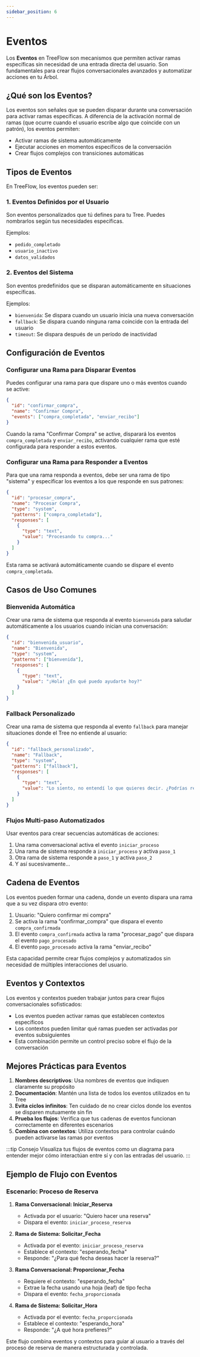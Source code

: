 ```yaml
---
sidebar_position: 6
---
```


# Eventos

Los **Eventos** en TreeFlow son mecanismos que permiten activar ramas específicas sin necesidad de una entrada directa del usuario. Son fundamentales para crear flujos conversacionales avanzados y automatizar acciones en tu Árbol.

## ¿Qué son los Eventos?

Los eventos son señales que se pueden disparar durante una conversación para activar ramas específicas. A diferencia de la activación normal de ramas (que ocurre cuando el usuario escribe algo que coincide con un patrón), los eventos permiten:

- Activar ramas de sistema automáticamente
- Ejecutar acciones en momentos específicos de la conversación
- Crear flujos complejos con transiciones automáticas

## Tipos de Eventos

En TreeFlow, los eventos pueden ser:

### 1. Eventos Definidos por el Usuario

Son eventos personalizados que tú defines para tu Tree. Puedes nombrarlos según tus necesidades específicas.

Ejemplos:
- `pedido_completado`
- `usuario_inactivo`
- `datos_validados`

### 2. Eventos del Sistema

Son eventos predefinidos que se disparan automáticamente en situaciones específicas.

Ejemplos:
- `bienvenida`: Se dispara cuando un usuario inicia una nueva conversación
- `fallback`: Se dispara cuando ninguna rama coincide con la entrada del usuario
- `timeout`: Se dispara después de un período de inactividad

## Configuración de Eventos

### Configurar una Rama para Disparar Eventos

Puedes configurar una rama para que dispare uno o más eventos cuando se active:

```json
{
  "id": "confirmar_compra",
  "name": "Confirmar Compra",
  "events": ["compra_completada", "enviar_recibo"]
}
```

Cuando la rama "Confirmar Compra" se active, disparará los eventos `compra_completada` y `enviar_recibo`, activando cualquier rama que esté configurada para responder a estos eventos.

### Configurar una Rama para Responder a Eventos

Para que una rama responda a eventos, debe ser una rama de tipo "sistema" y especificar los eventos a los que responde en sus patrones:

```json
{
  "id": "procesar_compra",
  "name": "Procesar Compra",
  "type": "system",
  "patterns": ["compra_completada"],
  "responses": [
    {
      "type": "text",
      "value": "Procesando tu compra..."
    }
  ]
}
```

Esta rama se activará automáticamente cuando se dispare el evento `compra_completada`.

## Casos de Uso Comunes

### Bienvenida Automática

Crear una rama de sistema que responda al evento `bienvenida` para saludar automáticamente a los usuarios cuando inician una conversación:

```json
{
  "id": "bienvenida_usuario",
  "name": "Bienvenida",
  "type": "system",
  "patterns": ["bienvenida"],
  "responses": [
    {
      "type": "text",
      "value": "¡Hola! ¿En qué puedo ayudarte hoy?"
    }
  ]
}
```

### Fallback Personalizado

Crear una rama de sistema que responda al evento `fallback` para manejar situaciones donde el Tree no entiende al usuario:

```json
{
  "id": "fallback_personalizado",
  "name": "Fallback",
  "type": "system",
  "patterns": ["fallback"],
  "responses": [
    {
      "type": "text",
      "value": "Lo siento, no entendí lo que quieres decir. ¿Podrías reformularlo?"
    }
  ]
}
```

### Flujos Multi-paso Automatizados

Usar eventos para crear secuencias automáticas de acciones:

1. Una rama conversacional activa el evento `iniciar_proceso`
2. Una rama de sistema responde a `iniciar_proceso` y activa `paso_1`
3. Otra rama de sistema responde a `paso_1` y activa `paso_2`
4. Y así sucesivamente...

## Cadena de Eventos

Los eventos pueden formar una cadena, donde un evento dispara una rama que a su vez dispara otro evento:

1. Usuario: "Quiero confirmar mi compra"
2. Se activa la rama "confirmar_compra" que dispara el evento `compra_confirmada`
3. El evento `compra_confirmada` activa la rama "procesar_pago" que dispara el evento `pago_procesado`
4. El evento `pago_procesado` activa la rama "enviar_recibo"

Esta capacidad permite crear flujos complejos y automatizados sin necesidad de múltiples interacciones del usuario.

## Eventos y Contextos

Los eventos y contextos pueden trabajar juntos para crear flujos conversacionales sofisticados:

- Los eventos pueden activar ramas que establecen contextos específicos
- Los contextos pueden limitar qué ramas pueden ser activadas por eventos subsiguientes
- Esta combinación permite un control preciso sobre el flujo de la conversación

## Mejores Prácticas para Eventos

1. **Nombres descriptivos**: Usa nombres de eventos que indiquen claramente su propósito
2. **Documentación**: Mantén una lista de todos los eventos utilizados en tu Tree
3. **Evita ciclos infinitos**: Ten cuidado de no crear ciclos donde los eventos se disparen mutuamente sin fin
4. **Prueba los flujos**: Verifica que tus cadenas de eventos funcionan correctamente en diferentes escenarios
5. **Combina con contextos**: Utiliza contextos para controlar cuándo pueden activarse las ramas por eventos

:::tip Consejo
Visualiza tus flujos de eventos como un diagrama para entender mejor cómo interactúan entre sí y con las entradas del usuario.
:::

## Ejemplo de Flujo con Eventos

### Escenario: Proceso de Reserva

1. **Rama Conversacional: Iniciar_Reserva**
   - Activada por el usuario: "Quiero hacer una reserva"
   - Dispara el evento: `iniciar_proceso_reserva`

2. **Rama de Sistema: Solicitar_Fecha**
   - Activada por el evento: `iniciar_proceso_reserva`
   - Establece el contexto: "esperando_fecha"
   - Responde: "¿Para qué fecha deseas hacer la reserva?"

3. **Rama Conversacional: Proporcionar_Fecha**
   - Requiere el contexto: "esperando_fecha"
   - Extrae la fecha usando una hoja (leaf) de tipo fecha
   - Dispara el evento: `fecha_proporcionada`

4. **Rama de Sistema: Solicitar_Hora**
   - Activada por el evento: `fecha_proporcionada`
   - Establece el contexto: "esperando_hora"
   - Responde: "¿A qué hora prefieres?"

Este flujo combina eventos y contextos para guiar al usuario a través del proceso de reserva de manera estructurada y controlada.
